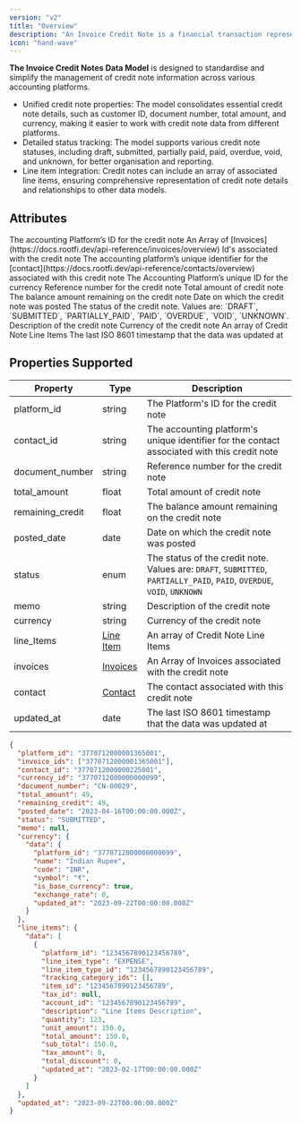 ```yaml
---
version: "v2"
title: "Overview"
description: "An Invoice Credit Note is a financial transaction representing a reduction that can be applied against one or multiple invoices issued to Customers."
icon: "hand-wave"
---
```


**The Invoice Credit Notes Data Model** is designed to standardise and simplify the management of credit note information across various accounting platforms.

- Unified credit note properties: The model consolidates essential credit note details, such as customer ID, document number, total amount, and currency, making it easier to work with credit note data from different platforms.
- Detailed status tracking: The model supports various credit note statuses, including draft, submitted, partially paid, paid, overdue, void, and unknown, for better organisation and reporting.
- Line item integration: Credit notes can include an array of associated line items, ensuring comprehensive representation of credit note details and relationships to other data models.

## Attributes

<ResponseField name="platform_id" type="string" required>
  The accounting Platform’s ID for the credit note
</ResponseField>

<ResponseField name="invoice_id" type="string[]" required>
  An Array of [Invoices](https://docs.rootfi.dev/api-reference/invoices/overview) Id's associated with the credit note
</ResponseField>

<ResponseField name="contact_id" type="string" required>
  The accounting platform’s unique identifier for the [contact](https://docs.rootfi.dev/api-reference/contacts/overview) associated with this credit note
</ResponseField>

<ResponseField name="currency_id" type="string">
  The Accounting Platform’s unique ID for the currency
</ResponseField>

<ResponseField name="document_number" type="string" required>
  Reference number for the credit note
</ResponseField>

<ResponseField name="total_amount" type="float" required>
  Total amount of credit note
</ResponseField>

<ResponseField name="remaining_credit" type="float" required>
  The balance amount remaining on the credit note
</ResponseField>

<ResponseField name="posted_date" type="date" required>
  Date on which the credit note was posted
</ResponseField>

<ResponseField name="status" type="enum" required>
  The status of the credit note. Values are: `DRAFT`, `SUBMITTED`, `PARTIALLY_PAID`, `PAID`, `OVERDUE`, `VOID`, `UNKNOWN`.
</ResponseField>

<ResponseField name="memo" type="string" required>
  Description of the credit note
</ResponseField>

<ResponseField name="currency" type="string" required>
  Currency of the credit note
  <Expandable title="properties">
    <ResponseField name="data" type="Object">
      <Expandable title="properties">
        <Snippet file="currency_snippet.mdx" />
      </Expandable>
    </ResponseField>
  </Expandable>
</ResponseField>

<ResponseField name="line_Items" type="Line Item" required>
  An array of Credit Note Line Items
  <Expandable title="properties">
    <ResponseField name="data" type="Object" required>
      <Expandable title="properties">
        <Snippet file="line_items_snippeet.mdx" />
      </Expandable>
    </ResponseField>
  </Expandable>
</ResponseField>

<ResponseField name="updated_at" type="date" required>
  The last ISO 8601 timestamp that the data was updated at
</ResponseField>

## Properties Supported

| Property         | Type                          | Description                                                                                                             |
| ---------------- | ----------------------------- | ----------------------------------------------------------------------------------------------------------------------- |
| platform_id      | string                        | The Platform's ID for the credit note                                                                                   |
| contact_id       | string                        | The accounting platform's unique identifier for the contact associated with this credit note                            |
| document_number  | string                        | Reference number for the credit note                                                                                    |
| total_amount     | float                         | Total amount of credit note                                                                                             |
| remaining_credit | float                         | The balance amount remaining on the credit note                                                                         |
| posted_date      | date                          | Date on which the credit note was posted                                                                                |
| status           | enum                          | The status of the credit note. Values are: `DRAFT`, `SUBMITTED`, `PARTIALLY_PAID`, `PAID`, `OVERDUE`, `VOID`, `UNKNOWN` |
| memo             | string                        | Description of the credit note                                                                                          |
| currency         | string                        | Currency of the credit note                                                                                             |
| line_Items       | [Line Item](/docs/line-items) | An array of Credit Note Line Items                                                                                      |
| invoices         | [Invoices](/docs/invoices)    | An Array of Invoices associated with the credit note                                                                    |
| contact          | [Contact](/docs/contacts)     | The contact associated with this credit note                                                                            |
| updated_at       | date                          | The last ISO 8601 timestamp that the data was updated at                                                                |

<ResponseExample name="The Bank Transaction Object" >

```json The Invoice Credit Notes Response Object
{
  "platform_id": "3770712000001365001",
  "invoice_ids": ["3770712000001365001"],
  "contact_id": "3770712000000225001",
  "currency_id": "3770712000000000099",
  "document_number": "CN-00029",
  "total_amount": 49,
  "remaining_credit": 49,
  "posted_date": "2023-04-16T00:00:00.000Z",
  "status": "SUBMITTED",
  "memo": null,
  "currency": {
    "data": {
      "platform_id": "3770712000000000099",
      "name": "Indian Rupee",
      "code": "INR",
      "symbol": "₹",
      "is_base_currency": true,
      "exchange_rate": 0,
      "updated_at": "2023-09-22T00:00:00.000Z"
    }
  },
  "line_items": {
    "data": [
      {
        "platform_id": "1234567890123456789",
        "line_item_type": "EXPENSE",
        "line_item_type_id": "1234567890123456789",
        "tracking_category_ids": [],
        "item_id": "1234567890123456789",
        "tax_id": null,
        "account_id": "1234567890123456789",
        "description": "Line Items Description",
        "quantity": 123,
        "unit_amount": 150.0,
        "total_amount": 150.0,
        "sub_total": 150.0,
        "tax_amount": 0,
        "total_discount": 0,
        "updated_at": "2023-02-17T00:00:00.000Z"
      }
    ]
  },
  "updated_at": "2023-09-22T00:00:00.000Z"
}
```

</ResponseExample>
